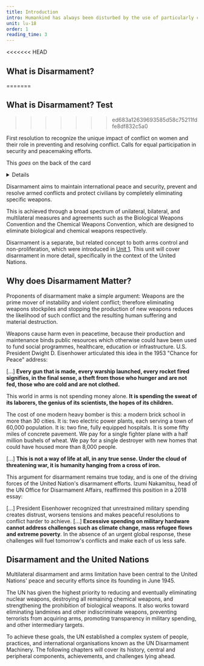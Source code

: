 ```yaml
---
title: Introduction
intro: Humankind has always been disturbed by the use of particularly cruel methods of warfare. The establishment of the UN disarmament machinery is among the most important actions we have taken to restrict the use of such methods.
unit: lu-18
order: 1
reading_time: 3
---
```


<<<<<<< HEAD

## What is Disarmament?
=======
## What is Disarmament? Test
>>>>>>> ed683a12639693585d58c75211fdfe8df832c5a0

<FlipCards>
<Card front="Security Council Resolution 1325">

First resolution to recognize the unique impact of conflict on women and their role in preventing and resolving conflict. Calls for equal participation in security and peacemaking efforts.

</Card>

<Card front="Security Council Resolution 1325">

This _goes_ on the back of the card
    
</Card>
</FlipCards>

<Details summary="UNSR 1325">

- First resolution to recognize the unique impact of conflict on women and their role in preventing and resolving conflict. Calls for equal participation in security and peace-making efforts.
- Establishes the Women, Peace and Security (WPS) agenda item in the Security Council.
- Specifically calls for the different needs of men and women ex-combatants to be considered in disarmament, demobilization and reintegration (DDR) processes.
- Calls for mine-clearance and mine-awareness programmes to consider the needs of women and girls.

</Details>

Disarmament aims to maintain international peace and security, prevent and resolve armed conflicts and protect civilians by completely eliminating specific weapons.

This is achieved through a broad spectrum of unilateral, bilateral, and multilateral measures and agreements such as the <Term t="BWC">Biological Weapons Convention</Term> and the <Term t="CWC">Chemical Weapons Convention</Term>, which are designed to eliminate biological and chemical weapons respectively.

Disarmament is a separate, but related concept to both arms control and non-proliferation, which were introduced in [Unit 1](#1). This unit will cover disarmament in more detail, specifically in the context of the United Nations.

## Why does Disarmament Matter?

Proponents of disarmament make a simple argument: Weapons are the prime mover of instability and violent conflict; therefore eliminating weapons stockpiles and stopping the production of new weapons reduces the likelihood of such conflict and the resulting human suffering and material destruction.

Weapons cause harm even in peacetime, because their production and maintenance binds public resources which otherwise could have been used to fund social programmes, healthcare, education or infrastructure. U.S. President Dwight D. Eisenhower articulated this idea in the 1953 "Chance for Peace" address:

<Quote audio="eisenhower-chance-for-peace.mp3" type="document" source="https://en.wikisource.org/wiki/The_Chance_for_Peace" fullDocument="https://en.wikisource.org/wiki/The_Chance_for_Peace" cite='Dwight D. Eisenhower, "Chance for Peace", speech to American Society of Newspaper Editors. April 16, 1953. Audio courtesy of the Miller Center, University of Virginia.'>

[...] **Every gun that is made, every warship launched, every rocket fired signifies, in the final sense, a theft from those who hunger and are not fed, those who are cold and are not clothed.**

This world in arms is not spending money alone. **It is spending the sweat of its laborers, the genius of its scientists, the hopes of its children.**

The cost of one modern heavy bomber is this: a modern brick school in more than 30 cities. It is: two electric power plants, each serving a town of 60,000 population. It is: two fine, fully equipped hospitals. It is some fifty miles of concrete pavement. We pay for a single fighter plane with a half million bushels of wheat. We pay for a single destroyer with new homes that could have housed more than 8,000 people.

[...] **This is not a way of life at all, in any true sense. Under the cloud of threatening war, it is humanity hanging from a cross of iron.**

</Quote>

This argument for disarmament remains true today, and is one of the driving forces of the United Nation's disarmament efforts. Izumi Nakamitsu, head of the UN Office for Disarmament Affairs, reaffirmed this position in a 2018 essay:

<Quote type="document" fullDocument="https://time.com/5250773/global-military-spending-security-arms-race/" cite="Izumi Nakamitsu, Global Military Spending Has Doubled but the World Is No Safer. April 25, 2018, Time Magazine Online.">

[...] President Eisenhower recognized that unrestrained military spending creates distrust, worsens tensions and makes peaceful resolutions to conflict harder to achieve. [...] **Excessive spending on military hardware cannot address challenges such as climate change, mass refugee flows and extreme poverty**. In the absence of an urgent global response, these challenges will fuel tomorrow's conflicts and make each of us less safe.

</Quote>

## Disarmament and the United Nations

Multilateral disarmament and arms limitation have been central to the United Nations' peace and security efforts since its founding in June 1945.

The UN has given the highest priority to reducing and eventually eliminating nuclear weapons, destroying all remaining chemical weapons, and strengthening the prohibition of biological weapons. It also works toward eliminating landmines and other indiscriminate weapons, preventing terrorists from acquiring arms, promoting transparency in military spending, and other intermediary targets.

To achieve these goals, the UN established a complex system of people, practices, and international organisations known as the UN Disarmament Machinery. The following chapters will cover its history, central and peripheral components, achievements, and challenges lying ahead.
